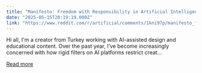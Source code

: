 ```yaml
---
title: "Manifesto: Freedom with Responsibility in Artificial Intelligence — A Proposal for Creative Autonomy"
date: "2025-05-15T20:19:19.000Z"
link: "https://www.reddit.com/r/artificial/comments/1kni97p/manifesto_freedom_with_responsibility_in/"
---
```


Hi all,
 I'm a creator from Turkey working with AI-assisted design and educational content. Over the past year, I’ve become increasingly concerned with how rigid filters on AI platforms restrict creat...

[Read more](https://www.reddit.com/r/artificial/comments/1kni97p/manifesto_freedom_with_responsibility_in/)
